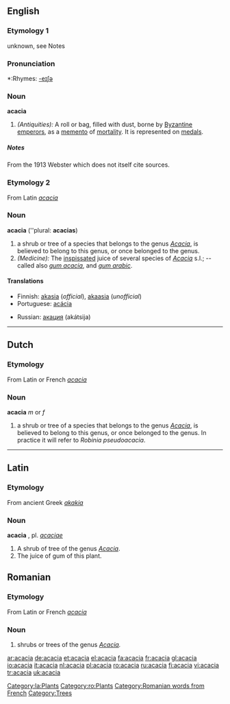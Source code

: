 ==English==
===Etymology 1===
unknown, see Notes

===Pronunciation===
*:Rhymes: [[Rhymes:English:-eɪʃə|-eɪʃə]]

===Noun===
'''acacia'''
#''(Antiquities):'' A roll or bag, filled with dust, borne by [[Byzantine]] [[emperor]]s, as a [[memento]] of [[mortality]]. It is represented on [[medal]]s.
=====Notes=====
From the 1913 Webster which does not itself cite sources.

{{commonspar|Acacia}}
===Etymology 2===
From Latin ''[[acacia]]''

===Noun===
'''acacia''' (''plural: '''acacias''')

#a shrub or tree of a species that belongs to the genus ''[[Acacia]]'', is believed to belong to this genus, or once belonged to the genus. 
#''(Medicine):'' The [[inspissated]] juice of several species of ''[[Acacia]]'' s.l.; -- called also ''[[gum acacia]]'', and ''[[gum arabic]]''.

====Translations====
{{top}}
*Finnish: [[akasia]] (''official''), [[akaasia]] (''unofficial'')
*Portuguese: [[acácia]] {{f}}
{{mid}}
*Russian: [[акация]] (akátsija) {{f}}
{{bottom}}

----

==Dutch==
===Etymology===
From Latin or French ''[[acacia]]''

===Noun===
'''acacia''' ''m'' or ''f''
#a shrub or tree of a species that belongs to the genus ''[[Acacia]]'', is believed to belong to this genus, or once belonged to the genus. In practice it will refer to ''Robinia pseudoacacia''. 
----
==Latin==
===Etymology===
From ancient Greek ''[[akakia]]''
===Noun===
'''acacia''' {{f}}, pl. ''[[acaciae]]''
#A shrub of tree of the genus ''[[Acacia]]''.
#The juice of gum of this plant.
[[Category:la:Plants]]

==Romanian==
===Etymology===
From Latin or French ''[[acacia]]''

===Noun===
#shrubs or trees of the genus ''[[Acacia]].''
[[Category:ro:Plants]]
[[Category:Romanian words from French]]

[[Category:Trees]]

[[ar:acacia]]
[[de:acacia]]
[[et:acacia]]
[[el:acacia]]
[[fa:acacia]]
[[fr:acacia]]
[[gl:acacia]]
[[io:acacia]]
[[it:acacia]]
[[nl:acacia]]
[[pl:acacia]]
[[ro:acacia]]
[[ru:acacia]]
[[fi:acacia]]
[[vi:acacia]]
[[tr:acacia]]
[[uk:acacia]]
